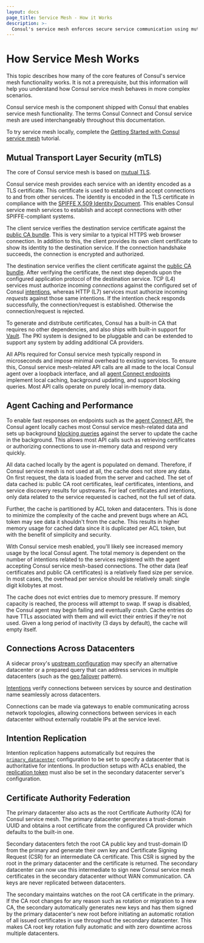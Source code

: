 ```yaml
---
layout: docs
page_title: Service Mesh - How it Works
description: >-
  Consul's service mesh enforces secure service communication using mutual TLS (mTLS) encryption and explicit authorization. Learn how the service mesh certificate authorities, intentions, and agents work together to provide Consul’s service mesh capabilities.
---
```


# How Service Mesh Works

This topic describes how many of the core features of Consul's service mesh functionality works.
It is not a prerequisite,
but this information will help you understand how Consul service mesh behaves in more complex scenarios.

Consul service mesh is the component shipped with Consul that enables service mesh functionality. The terms Consul Connect and Consul service mesh are used interchangeably throughout this documentation.

To try service mesh locally, complete the [Getting Started with Consul service
mesh](/consul/tutorials/kubernetes-deploy/service-mesh?utm_source=docs)
tutorial.

## Mutual Transport Layer Security (mTLS)

The core of Consul service mesh is based on [mutual TLS](https://en.wikipedia.org/wiki/Mutual_authentication).

Consul service mesh provides each service with an identity encoded as a TLS certificate.
This certificate is used to establish and accept connections to and from other
services. The identity is encoded in the TLS certificate in compliance with
the [SPIFFE X.509 Identity Document](https://github.com/spiffe/spiffe/blob/master/standards/X509-SVID.md).
This enables Consul service mesh services to establish and accept connections with
other SPIFFE-compliant systems.

The client service verifies the destination service certificate
against the [public CA bundle](/consul/api-docs/connect/ca#list-ca-root-certificates).
This is very similar to a typical HTTPS web browser connection. In addition
to this, the client provides its own client certificate to show its
identity to the destination service. If the connection handshake succeeds,
the connection is encrypted and authorized.

The destination service verifies the client certificate against the [public CA
bundle](/consul/api-docs/connect/ca#list-ca-root-certificates). After verifying the
certificate, the next step depends upon the configured application protocol of
the destination service. TCP (L4) services must authorize incoming _connections_
against the configured set of Consul [intentions](/consul/docs/connect/intentions),
whereas HTTP (L7) services must authorize incoming _requests_ against those same
intentions. If the intention check responds successfully, the
connection/request is established. Otherwise the connection/request is
rejected.

To generate and distribute certificates, Consul has a built-in CA that
requires no other dependencies, and
also ships with built-in support for [Vault](/consul/docs/connect/ca/vault). The PKI system is designed to be pluggable
and can be extended to support any system by adding additional CA providers.

All APIs required for Consul service mesh typically respond in microseconds and impose
minimal overhead to existing services. To ensure this, Consul service mesh-related API calls
are all made to the local Consul agent over a loopback interface, and all [agent
Connect endpoints](/consul/api-docs/agent/connect) implement local caching, background
updating, and support blocking queries. Most API calls operate on purely local
in-memory data.

## Agent Caching and Performance

To enable fast responses on endpoints such as the [agent Connect
API](/consul/api-docs/agent/connect), the Consul agent locally caches most Consul service mesh-related
data and sets up background [blocking queries](/consul/api-docs/features/blocking) against
the server to update the cache in the background. This allows most API calls
such as retrieving certificates or authorizing connections to use in-memory
data and respond very quickly.

All data cached locally by the agent is populated on demand. Therefore, if
Consul service mesh is not used at all, the cache does not store any data. On first request,
the data is loaded from the server and cached. The set of data cached is: public
CA root certificates, leaf certificates, intentions, and service discovery
results for upstreams. For leaf certificates and intentions, only data related
to the service requested is cached, not the full set of data.

Further, the cache is partitioned by ACL token and datacenters. This is done
to minimize the complexity of the cache and prevent bugs where an ACL token
may see data it shouldn't from the cache. This results in higher memory usage
for cached data since it is duplicated per ACL token, but with the benefit
of simplicity and security.

With Consul service mesh enabled, you'll likely see increased memory usage by the
local Consul agent. The total memory is dependent on the number of intentions
related to the services registered with the agent accepting Consul service mesh-based
connections. The other data (leaf certificates and public CA certificates)
is a relatively fixed size per service. In most cases, the overhead per
service should be relatively small: single digit kilobytes at most.

The cache does not evict entries due to memory pressure. If memory capacity
is reached, the process will attempt to swap. If swap is disabled, the Consul
agent may begin failing and eventually crash. Cache entries do have TTLs
associated with them and will evict their entries if they're not used. Given
a long period of inactivity (3 days by default), the cache will empty itself.

## Connections Across Datacenters

A sidecar proxy's [upstream configuration](/consul/docs/connect/registration/service-registration#upstream-configuration-reference)
may specify an alternative datacenter or a prepared query that can address services
in multiple datacenters (such as the [geo failover](/consul/tutorials/developer-discovery/automate-geo-failover) pattern).

[Intentions](/consul/docs/connect/intentions) verify connections between services by
source and destination name seamlessly across datacenters.

Connections can be made via gateways to enable communicating across network
topologies, allowing connections between services in each datacenter without
externally routable IPs at the service level.

## Intention Replication

Intention replication happens automatically but requires the
[`primary_datacenter`](/consul/docs/agent/config/config-files#primary_datacenter)
configuration to be set to specify a datacenter that is authoritative
for intentions. In production setups with ACLs enabled, the
[replication token](/consul/docs/agent/config/config-files#acl_tokens_replication) must also
be set in the secondary datacenter server's configuration.

## Certificate Authority Federation

The primary datacenter also acts as the root Certificate Authority (CA) for Consul service mesh.
The primary datacenter generates a trust-domain UUID and obtains a root certificate
from the configured CA provider which defaults to the built-in one.

Secondary datacenters fetch the root CA public key and trust-domain ID from the
primary and generate their own key and Certificate Signing Request (CSR) for an
intermediate CA certificate. This CSR is signed by the root in the primary
datacenter and the certificate is returned. The secondary datacenter can now use
this intermediate to sign new Consul service mesh certificates in the secondary datacenter
without WAN communication. CA keys are never replicated between datacenters.

The secondary maintains watches on the root CA certificate in the primary. If the
CA root changes for any reason such as rotation or migration to a new CA, the
secondary automatically generates new keys and has them signed by the primary
datacenter's new root before initiating an automatic rotation of all issued
certificates in use throughout the secondary datacenter. This makes CA root key
rotation fully automatic and with zero downtime across multiple datacenters.
